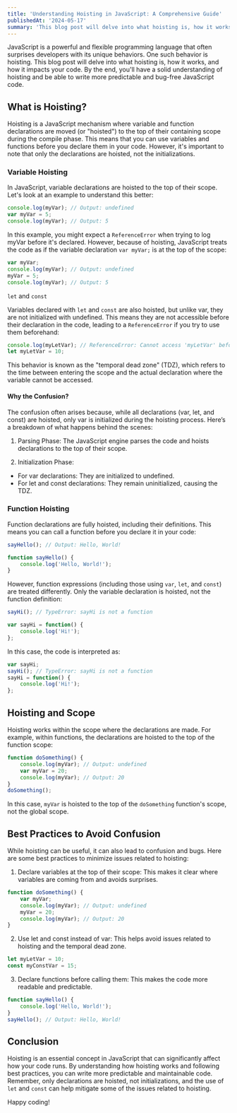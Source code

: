 ```yaml
---
title: 'Understanding Hoisting in JavaScript: A Comprehensive Guide'
publishedAt: '2024-05-17'
summary: 'This blog post will delve into what hoisting is, how it works, and how it impacts your code.'
---
```


JavaScript is a powerful and flexible programming language that often surprises developers with its unique behaviors. One such behavior is hoisting. This blog post will delve into what hoisting is, how it works, and how it impacts your code. By the end, you'll have a solid understanding of hoisting and be able to write more predictable and bug-free JavaScript code.

## What is Hoisting?
Hoisting is a JavaScript mechanism where variable and function declarations are moved (or "hoisted") to the top of their containing scope during the compile phase. This means that you can use variables and functions before you declare them in your code. However, it's important to note that only the declarations are hoisted, not the initializations.

### Variable Hoisting
In JavaScript, variable declarations are hoisted to the top of their scope. Let's look at an example to understand this better:

```js
console.log(myVar); // Output: undefined
var myVar = 5;
console.log(myVar); // Output: 5
```

In this example, you might expect a `ReferenceError` when trying to log myVar before it's declared. However, because of hoisting, JavaScript treats the code as if the variable declaration `var myVar;` is at the top of the scope:

```js
var myVar;
console.log(myVar); // Output: undefined
myVar = 5;
console.log(myVar); // Output: 5
```

`let` and `const`

Variables declared with `let` and `const` are also hoisted, but unlike var, they are not initialized with undefined. This means they are not accessible before their declaration in the code, leading to a `ReferenceError` if you try to use them beforehand:

```js
console.log(myLetVar); // ReferenceError: Cannot access 'myLetVar' before initialization
let myLetVar = 10;
```

This behavior is known as the "temporal dead zone" (TDZ), which refers to the time between entering the scope and the actual declaration where the variable cannot be accessed.

#### Why the Confusion?
The confusion often arises because, while all declarations (var, let, and const) are hoisted, only var is initialized during the hoisting process. Here’s a breakdown of what happens behind the scenes:

1. Parsing Phase: The JavaScript engine parses the code and hoists declarations to the top of their scope.

2. Initialization Phase:
  - For var declarations: They are initialized to undefined.
  - For let and const declarations: They remain uninitialized, causing the TDZ.

### Function Hoisting

Function declarations are fully hoisted, including their definitions. This means you can call a function before you declare it in your code:

```js
sayHello(); // Output: Hello, World!

function sayHello() {
    console.log('Hello, World!');
}
```

However, function expressions (including those using `var`, `let`, and `const`) are treated differently. Only the variable declaration is hoisted, not the function definition:

```js
sayHi(); // TypeError: sayHi is not a function

var sayHi = function() {
    console.log('Hi!');
};
```

In this case, the code is interpreted as:

```js
var sayHi;
sayHi(); // TypeError: sayHi is not a function
sayHi = function() {
    console.log('Hi!');
};
```

## Hoisting and Scope

Hoisting works within the scope where the declarations are made. For example, within functions, the declarations are hoisted to the top of the function scope:

```js
function doSomething() {
    console.log(myVar); // Output: undefined
    var myVar = 20;
    console.log(myVar); // Output: 20
}
doSomething();
```

In this case, `myVar` is hoisted to the top of the `doSomething` function's scope, not the global scope.

## Best Practices to Avoid Confusion

While hoisting can be useful, it can also lead to confusion and bugs. Here are some best practices to minimize issues related to hoisting:

1. Declare variables at the top of their scope: This makes it clear where variables are coming from and avoids surprises.

```js
function doSomething() {
    var myVar;
    console.log(myVar); // Output: undefined
    myVar = 20;
    console.log(myVar); // Output: 20
}
```

2. Use let and const instead of var: This helps avoid issues related to hoisting and the temporal dead zone.

```js
let myLetVar = 10;
const myConstVar = 15;
```

3. Declare functions before calling them: This makes the code more readable and predictable.

```js
function sayHello() {
    console.log('Hello, World!');
}
sayHello(); // Output: Hello, World!
```

## Conclusion
Hoisting is an essential concept in JavaScript that can significantly affect how your code runs. By understanding how hoisting works and following best practices, you can write more predictable and maintainable code. Remember, only declarations are hoisted, not initializations, and the use of `let` and `const` can help mitigate some of the issues related to hoisting.

Happy coding!